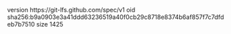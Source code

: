 version https://git-lfs.github.com/spec/v1
oid sha256:b9a0903e3a41ddd63236519a40f0cb29c8718e8374b6af857f7c7dfdeb7b7510
size 1425
